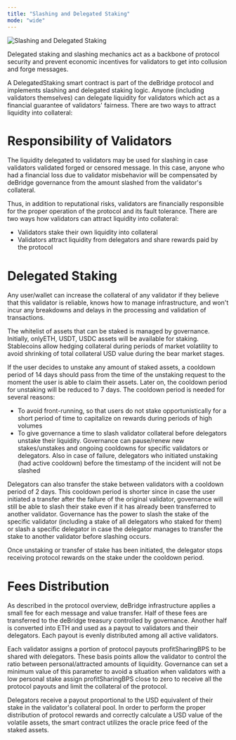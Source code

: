 ```yaml
---
title: "Slashing and Delegated Staking"
mode: "wide"
---
```


![Slashing and Delegated Staking](/images/dmp/slashing.avif)

Delegated staking and slashing mechanics act as a backbone of protocol security and prevent economic incentives for validators to get into collusion
and forge messages.

A DelegatedStaking smart contract is part of the deBridge protocol and implements slashing and delegated staking logic. Anyone (including validators
themselves) can delegate liquidity for validators which act as a financial guarantee of validators' fairness. There are two ways to attract liquidity
into collateral:

# Responsibility of Validators
The liquidity delegated to validators may be used for slashing in case validators validated forged or censored message. In this case, anyone who had a
financial loss due to validator misbehavior will be compensated by deBridge governance from the amount slashed from the validator's collateral. 

Thus, in addition to reputational risks, validators are financially responsible for the proper operation of the protocol and its fault tolerance.
There are two ways how validators can attract liquidity into collateral:
- Validators stake their own liquidity into collateral
- Validators attract liquidity from delegators and share rewards paid by the protocol

# Delegated Staking
Any user/wallet can increase the collateral of any validator if they believe that this validator is reliable, knows how to manage infrastructure, and
won't incur any breakdowns and delays in the processing and validation of transactions.

The whitelist of assets that can be staked is managed by governance. Initially, onlyETH, USDT, USDC assets will be available for staking. Stablecoins
allow hedging collateral during periods of market volatility to avoid shrinking of total collateral USD value during the bear market stages.

If the user decides to unstake any amount of staked assets, a cooldown period of 14 days should pass from the time of the unstaking request to the
moment the user is able to claim their assets. Later on, the cooldown period for unstaking will be reduced to 7 days. The cooldown period is needed
for several reasons:

- To avoid front-running, so that users do not stake opportunistically for a short period of time to capitalize on rewards during periods of high
  volumes
- To give governance a time to slash validator collateral before delegators unstake their liquidity. Governance can pause/renew new stakes/unstakes
  and ongoing cooldowns for specific validators or delegators. Also in case of failure, delegators who initiated unstaking (had active cooldown)
  before the timestamp of the incident will not be slashed

Delegators can also transfer the stake between validators with a cooldown period of 2 days. This cooldown period is shorter since in case the user
initiated a transfer after the failure of the original validator, governance will still be able to slash their stake even if it has already been
transferred to another validator. Governance has the power to slash the stake of the specific validator (including a stake of all delegators who
staked for them) or slash a specific delegator in case the delegator manages to transfer the stake to another validator before slashing occurs.

Once unstaking or transfer of stake has been initiated, the delegator stops receiving protocol rewards on the stake under the cooldown period.

# Fees Distribution
As described in the protocol overview, deBridge infrastructure applies a small fee for each message and value transfer. Half of these fees are
transferred to the deBridge treasury controlled by governance. Another half is converted into ETH and used as a payout to validators and their
delegators. Each payout is evenly distributed among all active validators. 

Each validator assigns a portion of protocol payouts profitSharingBPS to be shared with delegators. These basis points allow the validator to control
the ratio between personal/attracted amounts of liquidity. Governance can set a minimum value of this parameter to avoid a situation when validators
with a low personal stake assign profitSharingBPS close to zero to receive all the protocol payouts and limit the collateral of the protocol.

Delegators receive a payout proportional to the USD equivalent of their stake in the validator's collateral pool. In order to perform the proper
distribution of protocol rewards and correctly calculate a USD value of the volatile assets, the smart contract utilizes the oracle price feed of the
staked assets.